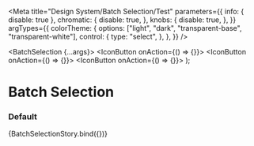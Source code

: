 

<Meta
  title="Design System/Batch Selection/Test"
  parameters={{
    info: { disable: true },
    chromatic: {
      disable: true,
    },
    knobs: {
      disable: true,
    },
  }}
  argTypes={{
    colorTheme: {
      options: ["light", "dark", "transparent-base", "transparent-white"],
      control: {
        type: "select",
      },
    },
  }}
/>

  <BatchSelection {...args}>
    <IconButton onAction={() => {}}>
      <Icon type="csv" />
    </IconButton>
    <IconButton onAction={() => {}}>
      <Icon type="bin" />
    </IconButton>
    <IconButton onAction={() => {}}>
      <Icon type="pdf" />
    </IconButton>
  </BatchSelection>
);

# Batch Selection

### Default

<Preview>
  <Story
    name="default"
    args={{
        disabled: false,
        hidden: false,
        selectedCount: 0,
        colorTheme: "transparent"
    }}
  >
    {BatchSelectionStory.bind({})}
  </Story>
</Preview>
